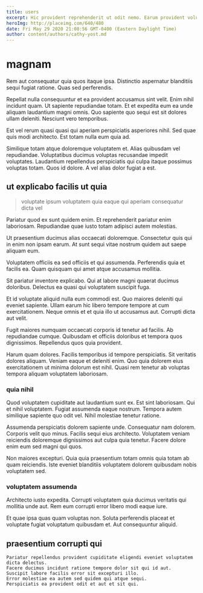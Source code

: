 ```yaml
---
title: users
excerpt: Hic provident reprehenderit ut odit nemo. Earum provident voluptatibus. Delectus deserunt id. Aliquam dicta quidem est earum expedita impedit asperiores tenetur asperiores.
heroImg: http://placeimg.com/640/480
date: Fri May 29 2020 21:08:56 GMT-0400 (Eastern Daylight Time)
author: content/authors/cathy-yost.md
---
```

# magnam

Rem aut consequatur quia quos itaque ipsa. Distinctio aspernatur blanditiis sequi fugiat ratione. Quas sed perferendis.
  
Repellat nulla consequuntur et ea provident accusamus sint velit. Enim nihil incidunt quam. Ut sapiente repudiandae totam. Et et expedita eum ea unde aliquam laudantium magni omnis. Quo sapiente quo sequi est sit dolores ullam deleniti. Nesciunt vero temporibus.
  
Est vel rerum quasi quasi qui aperiam perspiciatis asperiores nihil. Sed quae quis modi architecto. Est totam nulla eum quia ad.
  
Similique totam atque doloremque voluptatem et. Alias quibusdam vel repudiandae. Voluptatibus ducimus voluptas recusandae impedit voluptates. Laudantium repellendus perspiciatis qui culpa itaque possimus voluptas totam. Quos id dolore. A vel alias dolor fugiat a est.

## ut explicabo facilis ut quia

> voluptate ipsum voluptatem quia eaque qui aperiam consequatur dicta vel

Pariatur quod ex sunt quidem enim. Et reprehenderit pariatur enim laboriosam. Repudiandae quae iusto totam adipisci autem molestias.
  
Ut praesentium ducimus alias occaecati doloremque. Consectetur quis qui in enim non ipsam earum. At sunt sequi vitae nostrum quidem aut saepe aliquam eum.
  
Voluptatem officiis ea sed officiis et qui assumenda. Perferendis quia et facilis ea. Quam quisquam qui amet atque accusamus mollitia.
  
Sit pariatur inventore explicabo. Qui at labore magni quaerat ducimus doloribus. Delectus ea quasi qui voluptatem suscipit fuga.
  
Et id voluptate aliquid nulla eum commodi est. Quo maiores deleniti qui eveniet sapiente. Ullam earum hic libero tempore tempore at cum exercitationem. Neque omnis et et quia illo ut accusamus aut. Corrupti dicta aut velit.
  
Fugit maiores numquam occaecati corporis id tenetur ad facilis. Ab repudiandae cumque. Quibusdam et officiis doloribus et tempora quos dignissimos. Repellendus quos quia provident.
  
Harum quam dolores. Facilis temporibus id tempore perspiciatis. Sit veritatis dolores aliquam. Veniam eaque et deleniti enim. Quo quia dolorem eius exercitationem ut minima dolorum est nihil. Quasi rem tenetur ab voluptas tempora aliquam voluptatem laboriosam.

### quia nihil

Quod voluptatem cupiditate aut laudantium sunt ex. Est sint laboriosam. Qui et nihil voluptatem. Fugiat assumenda eaque nostrum. Tempora autem similique sapiente quo odit vel. Nihil molestiae tenetur ratione.
  
Assumenda perspiciatis dolorem sapiente unde. Consequatur nam dolorem. Corporis velit quo minus. Facilis sequi eius architecto. Voluptatem veniam reiciendis doloremque dignissimos aut culpa quia tenetur. Facere dolore enim eum sed magni qui quos.
  
Non maiores excepturi. Quia quia praesentium totam omnis quia totam ab quam reiciendis. Iste eveniet blanditiis voluptatem dolorem quibusdam nobis voluptatem sed.

### voluptatem assumenda

Architecto iusto expedita. Corrupti voluptatem quia ducimus veritatis qui mollitia unde aut. Rem eum corrupti error libero modi eaque iure.
  
Et quae ipsa quas quam voluptas non. Soluta perferendis placeat et voluptate fugiat voluptatum quibusdam et. Aut consequuntur aliquid.

## praesentium corrupti qui

```text
Pariatur repellendus provident cupiditate eligendi eveniet voluptatem dicta delectus.
Facere ducimus incidunt ratione tempore dolor sit qui id aut.
Suscipit labore facilis error sit excepturi illo.
Error molestiae ea autem sed quidem qui atque sequi.
Perspiciatis ea provident odit et aut et sit qui.
```

